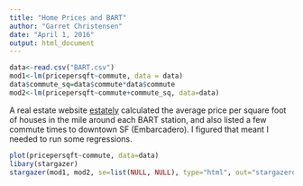 ```yaml
---
title: "Home Prices and BART"
author: "Garret Christensen"
date: "April 1, 2016"
output: html_document
---
```


```r
data<-read.csv("BART.csv")
mod1<-lm(pricepersqft~commute, data = data)
data$commute_sq=data$commute*data$commute
mod2<-lm(pricepersqft~commute+commute_sq, data=data)
```

A real estate website <a href="http://estately.com">estately</a> calculated the average price per square foot of houses in the mile around each BART station, and also listed a few commute times to downtown SF (Embarcadero). I figured that meant I needed to run some regressions.

```r
plot(pricepersqft~commute, data=data)
libary(stargazer)
stargazer(mod1, mod2, se=list(NULL, NULL), type="html", out="stargazerout.html", title="Home Prices and BART Commutes", align=TRUE, column.labels=c("Linear","Quadratic"))
```

